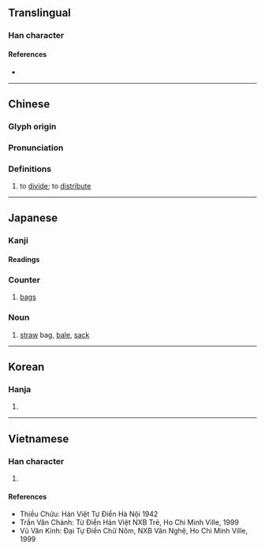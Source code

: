 {{character info/new}}
==Translingual==

===Han character===
{{Han char|rn=9|rad=人|as=08|sn=10|four=25232|canj=OQMV|ids=⿰亻表}}

====References====
* {{Han ref|kx=0106.140|dkj=00730|dj=0226.090|hdz=10170.030|uh=4FF5|ud=20469|bh=D0CF|bd=53455}}

----

==Chinese==
{{zh-forms}}

===Glyph origin===
{{Han etym}}

===Pronunciation===
{{zh-pron
|m=biào,biǎo,1nb=Mainland,2nb=Taiwan
|c=biu2,biu3
|mc=y
|oc=y
|ma=
|cat=v
}}

===Definitions===
{{zh-hanzi}}

# {{lb|zh|literary|or|dialectal}} to [[divide]]; to [[distribute]]

----

==Japanese==

===Kanji===
{{ja-kanji|grade=5|rs=人08}}

====Readings====
{{ja-readings
|goon=ひょう<へう
|kanon=ひょう<へう
|kun=たわら-
}}

===Counter===
{{ja-pos|ひょう|counter|hhira=へう}}

# [[bag]]s

{{ja-kanjitab|たわら|yomi=k}}

===Noun===
{{ja-noun|たわら}}

# [[straw]] bag, [[bale]], [[sack]]

----

==Korean==

===Hanja===
{{ko-hanja|hangeul=표|rv=pyo|mr=p'yo}}

# {{rfdef|ko|sort=人08}}

----

==Vietnamese==

===Han character===
{{vi-hantu|[[biểu]], [[biếu]]|rs=人08}}

# {{rfdef|vi|sort=人08}}

====References====
* Thiều Chửu: Hán Việt Tự Điển Hà Nội 1942
* Trần Văn Chánh: Từ Điển Hán Việt NXB Trẻ, Ho Chi Minh Ville, 1999
* Vũ Văn Kính: Đại Tự Điển Chữ Nôm, NXB Văn Nghệ, Ho Chi Minh Ville, 1999